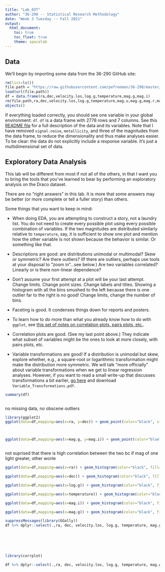 ```yaml
---
title: "Lab_03T"
author: "36-290 -- Statistical Research Methodology"
date: "Week 3 Tuesday -- Fall 2021"
output: 
  html_document:
    toc: true
    toc_float: true
    theme: spacelab
---
```


## Data

We'll begin by importing some data from the 36-290 GitHub site:
```r
rm(list=ls())
file.path = "https://raw.githubusercontent.com/pefreeman/36-290/master/EXAMPLE_DATASETS/DRACO/draco_photometry.Rdata"
load(url(file.path))
df = data.frame(ra,dec,velocity.los,log.g,temperature,mag.g,mag.i)
rm(file.path,ra,dec,velocity.los,log.g,temperature,mag.u,mag.g,mag.r,mag.i,mag.z,metallicity,signal.noise)
objects()
```

If everything loaded correctly, you should see one variable in your global environment: `df`. `df` is a data frame with 2778 rows and 7 columns. See this [README file](https://github.com/pefreeman/36-290/tree/master/EXAMPLE_DATASETS/DRACO) for a full description of the data and its variables. Note that I have removed `signal.noise`, `metallicity`, and three of the magnitudes from the data frame, to reduce the dimensionality and thus make analyses easier. To be clear: the data do not explicitly include a response variable. It's just a multidimensional set of data.

## Exploratory Data Analysis

This lab will be different from most if not all of the others, in that I want you to bring the tools that you've learned to bear by performing an exploratory analysis on the Draco dataset.

There are no "right answers" in this lab. It is more that some answers may be better (or more complete or tell a fuller story) than others.

Some things that you want to keep in mind:

- When doing EDA, you are attempting to construct a story, not a laundry list. You do not need to create every possible plot using every possible combination of variables. If the two magnitudes are distributed similarly relative to `temperature`, say, it is sufficient to show one plot and mention how the other variable is not shown because the behavior is similar. Or something like that.

- Descriptions are good: are distributions unimodal or multimodal? Skew or symmetric? Are there outliers? (If there are outliers, perhaps use tools at your disposal to "zoom in"...see below.) Are two variables correlated? Linearly or is there non-linear dependence?

- Don't assume your first attempt at a plot will be your last attempt. Change limits. Change point sizes. Change labels and titles. Showing a histogram with all the bins smushed to the left because there is one outlier far to the right is no good! Change limits, change the number of bins.

- Faceting is good. It condenses things down for reports and posters.


- To learn how to do more than what you already know how to do with `ggplot`, see [this set of notes on correlation plots, pairs plots, etc.](https://github.com/pefreeman/36-290/blob/master/LECTURES/Intro_ExtraViz.Rmd).


- Correlation plots are good. (See my last point above.) They indicate what subset of variables might be the ones to look at more closely, with pairs plots, etc.


- Variable transformations are good! If a distribution is unimodal but skew, explore whether, e.g., a square-root or logarithmic transformation might make the distribution more symmetric. We will talk "more officially" about variable transformations when we get to linear regression analyses. However, if you want to read a small write-up that discusses transformations a bit earlier, [go here](https://github.com/pefreeman/36-290/blob/master/LECTURES/) and download `Variable_Transformations.pdf`.

```r

summary(df)



```
no missing data, no obscene outliers


```r
library(ggplot2)
ggplot(data=df,mapping=aes(x=ra, y=dec)) + geom_point(color="black", size=.4, alpha=.3)




```

```r

ggplot(data=df,mapping=aes(x=mag.g, y=mag.i)) + geom_point(color="blue", size=.4, alpha=.3)



```

not suprised that there is high correlation between the two bc if mag of one light greater, other wonle 


```r

ggplot(data=df,mapping=aes(x=ra)) + geom_histogram(color="black", fill="lightblue", bins=60)

ggplot(data=df,mapping=aes(x=dec)) + geom_histogram(color="black", fill="mistyrose", bins=60)

ggplot(data=df,mapping=aes(x=log.g)) + geom_histogram(color="black", fill="wheat1", bins=60)

ggplot(data=df,mapping=aes(x=temperature)) + geom_histogram(color="black", fill="slategray1", bins=60)

ggplot(data=df,mapping=aes(x=mag.i)) + geom_histogram(color="black", fill="lavender", bins=60)

ggplot(data=df,mapping=aes(x=mag.g)) + geom_histogram(color="black", fill="papayawhip", bins=60)
```


```r

suppressMessages(library(GGally))
df %>% dplyr::select(.,ra, dec, velocity.los, log.g, temperature, mag.g, mag.i) %>% ggpairs(.,progress=FALSE, lower=list(combo=wrap("facethist", binwidth=.8)))







```








```r
library(corrplot)

df %>% dplyr::select(.,ra, dec, velocity.los, log.g, temperature, mag.g, mag.i) %>% cor(.) %>% corrplot(.,method="ellipse")







```




















